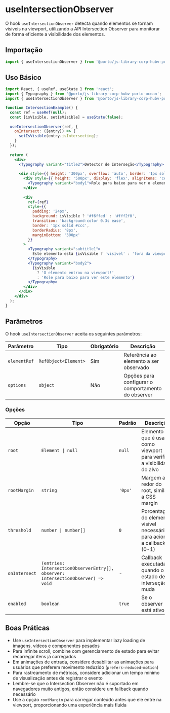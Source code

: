 

<Meta title="Components/UseIntersectionObserver" />

# useIntersectionObserver

O hook `useIntersectionObserver` detecta quando elementos se tornam visíveis na viewport, utilizando a API Intersection Observer para monitorar de forma eficiente a visibilidade dos elementos.

## Importação

```jsx
import { useIntersectionObserver } from '@porto/js-library-corp-hubv-porto-ocean/hooks';
```

## Uso Básico

```jsx
import React, { useRef, useState } from 'react';
import { Typography } from '@porto/js-library-corp-hubv-porto-ocean';
import { useIntersectionObserver } from '@porto/js-library-corp-hubv-porto-ocean/hooks';

function IntersectionExample() {
  const ref = useRef(null);
  const [isVisible, setIsVisible] = useState(false);
  
  useIntersectionObserver(ref, {
    onIntersect: ([entry]) => {
      setIsVisible(entry.isIntersecting);
    }
  });
  
  return (
    <div>
      <Typography variant="title2">Detector de Interseção</Typography>
      
      <div style={{ height: '300px', overflow: 'auto', border: '1px solid #ccc', marginTop: '16px' }}>
        <div style={{ height: '500px', display: 'flex', alignItems: 'center', justifyContent: 'center' }}>
          <Typography variant="body1">Role para baixo para ver o elemento</Typography>
        </div>
        
        <div 
          ref={ref}
          style={{ 
            padding: '24px', 
            background: isVisible ? '#f6ffed' : '#fff2f0',
            transition: 'background-color 0.3s ease',
            border: '1px solid #ccc',
            borderRadius: '8px',
            marginBottom: '300px'
          }}
        >
          <Typography variant="subtitle1">
            Este elemento está {isVisible ? 'visível' : 'fora da viewport'}
          </Typography>
          <Typography variant="body2">
            {isVisible 
              ? 'O elemento entrou na viewport!' 
              : 'Role para baixo para ver este elemento'}
          </Typography>
        </div>
      </div>
    </div>
  );
}
```

## Parâmetros

O hook `useIntersectionObserver` aceita os seguintes parâmetros:

| Parâmetro | Tipo | Obrigatório | Descrição |
|-----------|------|-------------|-----------|
| `elementRef` | `RefObject<Element>` | Sim | Referência ao elemento a ser observado |
| `options` | `object` | Não | Opções para configurar o comportamento do observer |

### Opções

| Opção | Tipo | Padrão | Descrição |
|-------|------|--------|-----------|
| `root` | `Element \| null` | `null` | Elemento que é usado como viewport para verificar a visibilidade do alvo |
| `rootMargin` | `string` | `'0px'` | Margem ao redor do root, similar a CSS margin |
| `threshold` | `number \| number[]` | `0` | Porcentagem do elemento visível necessária para acionar a callback (0-1) |
| `onIntersect` | `(entries: IntersectionObserverEntry[], observer: IntersectionObserver) => void` | - | Callback executada quando o estado de interseção muda |
| `enabled` | `boolean` | `true` | Se o observer está ativo |



## Boas Práticas

- Use `useIntersectionObserver` para implementar lazy loading de imagens, vídeos e componentes pesados
- Para infinite scroll, combine com gerenciamento de estado para evitar recarregar itens já carregados
- Em animações de entrada, considere desabilitar as animações para usuários que preferem movimento reduzido (`prefers-reduced-motion`)
- Para rastreamento de métricas, considere adicionar um tempo mínimo de visualização antes de registrar o evento
- Lembre-se que o Intersection Observer não é suportado em navegadores muito antigos, então considere um fallback quando necessário
- Use a opção `rootMargin` para carregar conteúdo antes que ele entre na viewport, proporcionando uma experiência mais fluida

